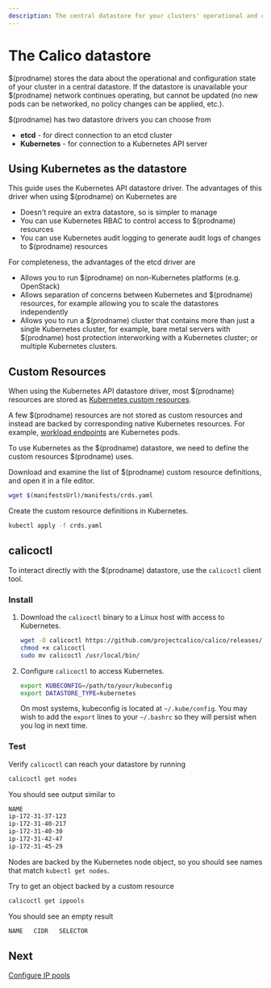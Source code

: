 ```yaml
---
description: The central datastore for your clusters' operational and configuration state.
---
```


# The Calico datastore

$(prodname) stores the data about the operational and configuration state of your cluster in a central datastore. If the datastore is unavailable
your $(prodname) network continues operating, but cannot be updated (no new pods can be networked, no policy changes can be applied, etc.).

$(prodname) has two datastore drivers you can choose from

- **etcd** - for direct connection to an etcd cluster
- **Kubernetes** - for connection to a Kubernetes API server

## Using Kubernetes as the datastore

This guide uses the Kubernetes API datastore driver. The advantages of this driver when using $(prodname) on Kubernetes are

- Doesn't require an extra datastore, so is simpler to manage
- You can use Kubernetes RBAC to control access to $(prodname) resources
- You can use Kubernetes audit logging to generate audit logs of changes to $(prodname) resources

For completeness, the advantages of the etcd driver are

- Allows you to run $(prodname) on non-Kubernetes platforms (e.g. OpenStack)
- Allows separation of concerns between Kubernetes and $(prodname) resources, for example allowing you to scale the datastores independently
- Allows you to run a $(prodname) cluster that contains more than just a single Kubernetes cluster, for example, bare metal servers with $(prodname)
  host protection interworking with a Kubernetes cluster; or multiple Kubernetes clusters.

## Custom Resources

When using the Kubernetes API datastore driver, most $(prodname) resources are stored as [Kubernetes custom resources](https://kubernetes.io/docs/concepts/extend-kubernetes/api-extension/custom-resources/).

A few $(prodname) resources are not stored as custom resources and instead are backed by corresponding native Kubernetes resources. For example, [workload endpoints](../../../reference/resources/workloadendpoint.mdx) are Kubernetes pods.

To use Kubernetes as the $(prodname) datastore, we need to define the custom resources $(prodname) uses.

Download and examine the list of $(prodname) custom resource definitions, and open it in a file editor.

```bash
wget $(manifestsUrl)/manifests/crds.yaml
```

Create the custom resource definitions in Kubernetes.

```bash
kubectl apply -f crds.yaml
```

## calicoctl

To interact directly with the $(prodname) datastore, use the `calicoctl` client tool.

### Install

1. Download the `calicoctl` binary to a Linux host with access to Kubernetes.

   ```bash
   wget -O calicoctl https://github.com/projectcalico/calico/releases/latest/download/calicoctl-linux-amd64
   chmod +x calicoctl
   sudo mv calicoctl /usr/local/bin/
   ```

1. Configure `calicoctl` to access Kubernetes.

   ```bash
   export KUBECONFIG=/path/to/your/kubeconfig
   export DATASTORE_TYPE=kubernetes
   ```

   On most systems, kubeconfig is located at `~/.kube/config`. You may wish to add the `export` lines to your `~/.bashrc` so they will persist when you log in next time.

### Test

Verify `calicoctl` can reach your datastore by running

```bash
calicoctl get nodes
```

You should see output similar to

```bash
NAME
ip-172-31-37-123
ip-172-31-40-217
ip-172-31-40-30
ip-172-31-42-47
ip-172-31-45-29
```

Nodes are backed by the Kubernetes node object, so you should see names that match `kubectl get nodes`.

Try to get an object backed by a custom resource

```bash
calicoctl get ippools
```

You should see an empty result

```bash
NAME   CIDR   SELECTOR

```

## Next

[Configure IP pools](configure-ip-pools.mdx)
